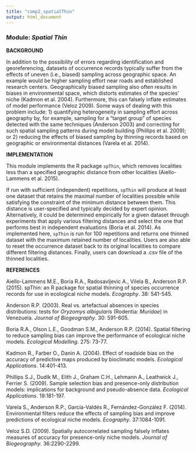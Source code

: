 ---
title: "comp2_spatialThin"
output: html_document
---

### **Module:** ***Spatial Thin***

**BACKGROUND**

In addition to the possibility of errors regarding identification and georeferencing, datasets of occurrence records typically suffer from the effects of uneven (i.e., biased) sampling across geographic space. An example would be higher sampling effort near roads and established research centers. Geographically biased sampling also often results in biases in environmental space, which distorts estimates of the species’ niche (Kadmon et al. 2004). Furthermore, this can falsely inflate estimates of model performance (Veloz 2009). Some ways of dealing with this problem include: 1) quantifying heterogeneity in sampling effort across geography by, for example, sampling for a “target group” of species detected with the same techniques (Anderson 2003) and correcting for such spatial sampling patterns during model building (Phillips et al. 2009); or 2) reducing the effects of biased sampling by thinning records based on geographic or environmental distances (Varela et al. 2014).  

**IMPLEMENTATION**

This module implements the R package `spThin`, which removes localities less than a specified geographic distance from other localities (Aiello-Lammens et al. 2015). 

If run with sufficient (independent) repetitions, `spThin` will produce at least one dataset that retains the maximal number of localities possible while satisfying the constraint of the minimum distance between them. This distance is user-specified and typically decided by expert opinion. Alternatively, it could be determined empirically for a given dataset through experiments that apply various filtering distances and select the one that performs best in independent evaluations (Boria et al. 2014). As implemented here, `spThin` is run for 100 repetitions and returns one thinned dataset with the maximum retained number of localities. Users are also able to reset the occurrence dataset back to its original localities to compare different filtering distances. Finally, users can download a .csv file of the thinned localities.

**REFERENCES**

Aiello-Lammens M.E., Boria R.A., Radosavljevic A., Vilela B., Anderson R.P. (2015). spThin: an R package for spatial thinning of species occurrence records for use in ecological niche models. *Ecography*. 38: 541-545.

Anderson R.P. (2003). Real vs. artefactual absences in species distributions: tests for *Oryzomys albigularis* (Rodentia: *Muridae*) in Venezuela. *Journal of Biogeography*. 30: 591-605.

Boria R.A., Olson L.E., Goodman S.M., Anderson R.P. (2014). Spatial filtering to reduce sampling bias can improve the performance of ecological niche models. *Ecological Modelling*. 275: 73-77.

Kadmon R., Farber O., Danin A. (2004). Effect of roadside bias on the accuracy of predictive maps produced by bioclimatic models. *Ecological Applications*. 14:401-413.

Phillips S.J., Dudík M., Elith J., Graham C.H., Lehmann A., Leathwick J., Ferrier S. (2009). Sample selection bias and presence-only distribution models: implications for background and pseudo-absence data. *Ecological Applications*. 19:181-197.

Varela S., Anderson R.P., García-Valdés R., Fernández-González F. (2014). Environmental filters reduce the effects of sampling bias and improve predictions of ecological niche models. *Ecography*. 37:1084-1091.

Veloz S.D. (2009). Spatially autocorrelated sampling falsely inflates measures of accuracy for presence-only niche models. *Journal of Biogeography*. 36:2290-2299.
